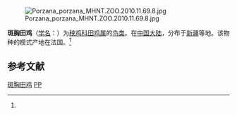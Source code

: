 {{noteTA
|T=zh-cn:斑胸田鸡; zh-tw:斑胸秧雞; 
|1=zh-cn:斑胸田鸡; zh-tw:斑胸秧雞; 
}}
{{speciesbox
| name = 斑胸田鸡
| status = LC
| status_system = IUCN3.1
| status_ref = <ref>{{IUCN|id=22692676 |title=''Porzana porzana'' |assessor=BirdLife International |assessor-link=BirdLife International |version=2013.2 |year=2012 |accessdate=26 November 2013}}</ref>
| image = Porzana_porzana_3_(Marek_Szczepanek).jpg
| genus = Porzana
| species = porzana
| binomial = ''Porzana porzana''
| binomial_authority = ([[卡尔·林奈|Linnaeus]])<ref name='id1823'>{{cite web| url =http://www.bioinfo.cn/db05/BjdwSpecies.php?action=view&id=1823| title =斑胸田鸡| work =《中国动物物种编目数据库》| publisher =中国科学院微生物研究所| author =中国科学院动物研究所| accessdate =2009-04-04| deadurl =yes| archiveurl =https://web.archive.org/web/20160305041923/http://www.bioinfo.cn/db05/BjdwSpecies.php?action=view&id=1823| archivedate =2016-03-05}}</ref>
| range_map = PorzanaPorzanaIUCNver2019 1.png
| range_map_caption = Range of ''P. porzana''
{{leftlegend|#00FF00|繁殖區|outline=gray}} {{leftlegend|#00FFFF|過境|outline=gray}} {{leftlegend|#007FFF|非繁殖區|outline=gray}}
| synonyms = 
''Ortygometra porzana'' <small>(Linnaeus, 1766)</small>
''Rallus porzana'' <small>Linnaeus, 1766</small>
}}
[[File:Porzana_porzana_MHNT.ZOO.2010.11.69.8.jpg|thumb]]

'''斑胸田鸡'''（[[学名|学名]]：{{lang|la|''Porzana porzana''}}）为[[秧鸡科|秧鸡科]][[田鸡属|田鸡属]]的[[鸟类|鸟类]]。在[[中国大陆|中国大陆]]，分布于[[新疆|新疆]]等地。该物种的模式产地在法国。<ref name='id1823'/>

== 参考文献 ==
{{reflist}}
{{Taxonbar|from=Q194024}}

[[Category:田鸡属|斑胸田鸡]]
[[Category:不会飞的鸟|PP]]


{{鸟类小作品}}